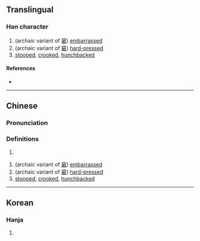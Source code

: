 {{character info/new}}
==Translingual==

===Han character===
{{Han char|rn=9|rad=人|as=12|sn=14|four=|canj=OJCR,XOJCR|ids=⿰亻窘}}

# (archaic variant of [[窘]]) [[embarrassed]]
# (archaic variant of [[窘]]) [[hard-pressed]]
# [[stooped]], [[crooked]], [[hunchbacked]]

====References====
* {{Han ref|kx=0116.130|dkj=01089|dj=0247.250|hdz=10222.060|uh=50D2|ud=20690}}

----

==Chinese==
{{zh-forms}}

===Pronunciation===
{{zh-pron
|m=jiǒng
|c=kwan3
|mc=y
|oc=y
|ma=
|cat=a
}}

===Definitions===
{{zh-hanzi}}

# {{rfdef|lang=zh}}

# (archaic variant of [[窘]]) [[embarrassed]]
# (archaic variant of [[窘]]) [[hard-pressed]]
# [[stooped]], [[crooked]], [[hunchbacked]]

----

==Korean==

===Hanja===
{{ko-hanja|hangeul=군|rv=gun|mr=kun|y=kwun}}

# {{defn|lang=ko|sort=人12}}
